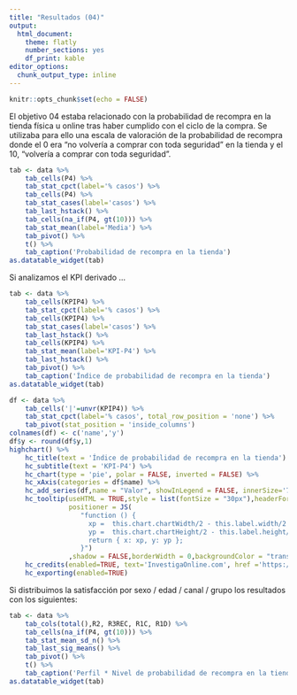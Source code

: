 ```yaml
---
title: "Resultados (04)"
output: 
  html_document: 
    theme: flatly
    number_sections: yes
    df_print: kable
editor_options: 
  chunk_output_type: inline
---
```


```r
knitr::opts_chunk$set(echo = FALSE)
```

El objetivo 04 estaba relacionado con la probabilidad de recompra en la tienda física u online tras haber cumplido con el ciclo de la compra. Se utilizaba para ello una escala de valoración de la probabilidad de recompra donde el 0 era "no volvería a comprar con toda seguridad" en la tienda y el 10, "volvería a comprar con toda seguridad".

```r
tab <- data %>%
	tab_cells(P4) %>%
	tab_stat_cpct(label='% casos') %>%
    tab_cells(P4) %>%
    tab_stat_cases(label='casos') %>%
    tab_last_hstack() %>%
    tab_cells(na_if(P4, gt(10))) %>%
    tab_stat_mean(label='Media') %>%
    tab_pivot() %>%
    t() %>%
    tab_caption('Probabilidad de recompra en la tienda')
as.datatable_widget(tab)
```

Si analizamos el KPI derivado ...

```r
tab <- data %>%
	tab_cells(KPIP4) %>%
	tab_stat_cpct(label='% casos') %>%
    tab_cells(KPIP4) %>%
    tab_stat_cases(label='casos') %>%
    tab_last_hstack() %>%
    tab_cells(KPIP4) %>%
    tab_stat_mean(label='KPI-P4') %>%
    tab_last_hstack() %>%
	tab_pivot() %>%
    tab_caption('Índice de probabilidad de recompra en la tienda')
as.datatable_widget(tab)
```

```r
df <- data %>%
	tab_cells('|'=unvr(KPIP4)) %>%
	tab_stat_cpct(label='% casos', total_row_position = 'none') %>%
	tab_pivot(stat_position = 'inside_columns')
colnames(df) <- c('name','y')
df$y <- round(df$y,1)
highchart() %>%
    hc_title(text = 'Índice de probabilidad de recompra en la tienda') %>%
    hc_subtitle(text = 'KPI-P4') %>% 
    hc_chart(type = 'pie', polar = FALSE, inverted = FALSE) %>% 
    hc_xAxis(categories = df$name) %>%
    hc_add_series(df,name = "Valor", showInLegend = FALSE, innerSize='75%',dataLabels = list(format="{point.name}<br>({point.y}%)"))%>%
    hc_tooltip(useHTML = TRUE,style = list(fontSize = "30px"),headerFormat = "",pointFormat = paste("<br><div style='text-align: center;'>Índice <b><br>",round(mean(data$KPIP4, na.rm = TRUE), 1),"</div>"),
               positioner = JS(
                  "function () {
                    xp =  this.chart.chartWidth/2 - this.label.width/2
                    yp =  this.chart.chartHeight/2 - this.label.height/2
                    return { x: xp, y: yp };
                  }")
               ,shadow = FALSE,borderWidth = 0,backgroundColor = "transparent",hideDelay = 9999) %>%
    hc_credits(enabled=TRUE, text='InvestigaOnline.com', href ='https://www.investigaonline.com') %>%
    hc_exporting(enabled=TRUE)
```

Si distribuimos la satisfacción por sexo / edad / canal / grupo los resultados con los siguientes:

```r
tab <- data %>%
    tab_cols(total(),R2, R3REC, R1C, R1D) %>%
    tab_cells(na_if(P4, gt(10))) %>%
    tab_stat_mean_sd_n() %>%
    tab_last_sig_means() %>%
	tab_pivot() %>%
    t() %>%
    tab_caption('Perfil * Nivel de probabilidad de recompra en la tienda')
as.datatable_widget(tab)
```
